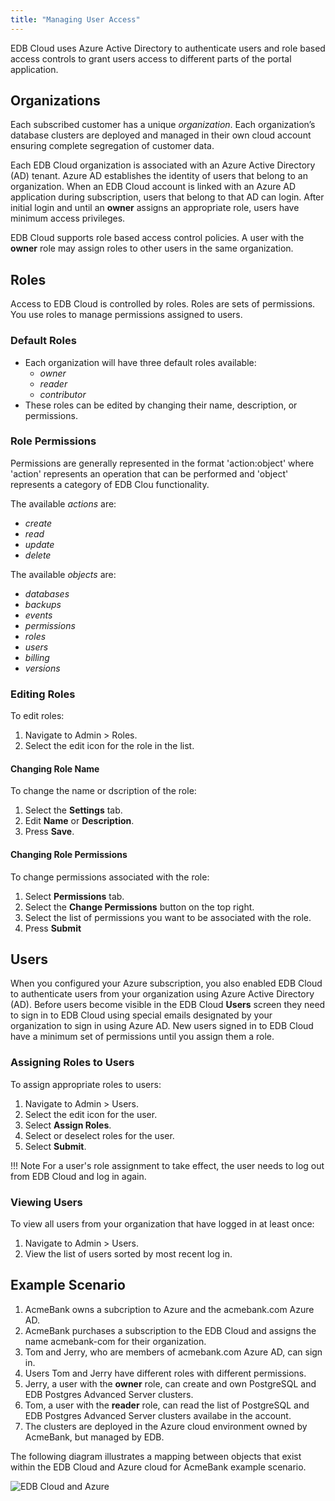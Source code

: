 ```yaml
---
title: "Managing User Access"
---
```


EDB Cloud uses Azure Active Directory to authenticate users and role based access controls to grant users access to different parts of the portal application.

## Organizations

Each subscribed customer has a unique *organization*. Each organization’s database clusters are deployed and managed in their own cloud account ensuring complete segregation of customer data.

Each EDB Cloud organization is associated with an Azure Active Directory (AD) tenant. Azure AD establishes the identity of users that belong to an organization. When an EDB Cloud account is linked with an Azure AD application during subscription, users that belong to that AD can login. After initial login and until an **owner** assigns an appropriate role, users have minimum access privileges.

EDB Cloud supports role based access control policies. A user with the **owner** role may assign roles to other users in the same organization. 


## Roles
Access to EDB Cloud is controlled by roles. Roles are sets of permissions. You use roles to manage permissions assigned to users.

### Default Roles

* Each organization will have three default roles available:
  * _owner_
  * _reader_
  * _contributor_ 
* These roles can be edited by changing their name, description, or permissions.

### Role Permissions

Permissions are generally represented in the format 'action:object' where 'action' represents an operation that can be performed and 'object' represents a category of EDB Clou functionality.

The available _actions_ are:
* _create_
* _read_
* _update_
* _delete_

The available _objects_ are:
* _databases_
* _backups_
* _events_
* _permissions_
* _roles_
* _users_
* _billing_
* _versions_


### Editing Roles

To edit roles:
1. Navigate to Admin > Roles.
2. Select the edit icon for the role in the list.

#### Changing Role Name

To change the name or dscription of the role:
1. Select the **Settings** tab.
2. Edit **Name** or **Description**.
3. Press **Save**.

#### Changing Role Permissions

To change permissions associated with the role:
1. Select **Permissions** tab.
2. Select the **Change Permissions** button on the top right.
3. Select the list of permissions you want to be associated with the role.
4. Press **Submit**

## Users

When you configured your Azure subscription, you also enabled EDB Cloud to authenticate users from your organization using Azure Active Directory (AD). Before users become visible in the EDB Cloud **Users** screen they need to sign in to EDB Cloud using special emails designated by your organization to sign in using Azure AD. New users signed in to EDB Cloud have a minimum set of permissions until you assign them a role.

### Assigning Roles to Users
To assign appropriate roles to users:
1. Navigate to Admin > Users.
2. Select the edit icon for the user.
3. Select **Assign Roles**.
4. Select or deselect roles for the user.
5. Select **Submit**.

!!! Note
    For a user's role assignment to take effect, the user needs to log out from EDB Cloud and log in again.

### Viewing Users

To view all users from your organization that have logged in at least once:

1. Navigate to Admin > Users.
2. View the list of users sorted by most recent log in.

## Example Scenario
1. AcmeBank owns a subcription to Azure and the acmebank.com Azure AD.
1. AcmeBank purchases a subscription to the EDB Cloud and assigns the name acmebank-com for their organization.
1. Tom and Jerry, who are members of acmebank.com Azure AD, can sign in.
1. Users Tom and Jerry have different roles with different permissions.
1. Jerry, a user with the **owner** role, can create and own PostgreSQL and EDB Postgres Advanced Server clusters.
2. Tom, a user with the **reader** role, can read the list of PostgreSQL and EDB Postgres Advanced Server clusters availabe in the account.
3. The clusters are deployed in the Azure cloud environment owned by AcmeBank, but managed by EDB.

The following diagram illustrates a mapping between objects that exist within the EDB Cloud and Azure cloud for AcmeBank example scenario.

![*EDB Cloud and Azure*](images/org-map.png )
